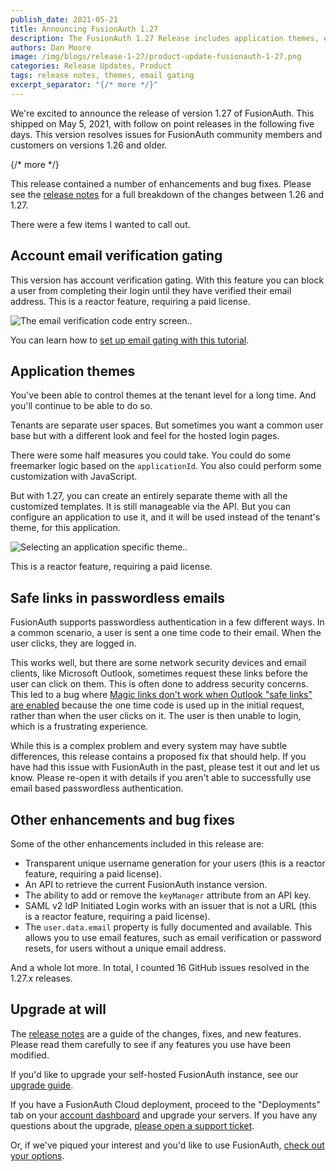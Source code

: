```yaml
---
publish_date: 2021-05-21 
title: Announcing FusionAuth 1.27
description: The FusionAuth 1.27 Release includes application themes, email gating, safe links fixes and more
authors: Dan Moore
image: /img/blogs/release-1-27/product-update-fusionauth-1-27.png
categories: Release Updates, Product
tags: release notes, themes, email gating
excerpt_separator: "{/* more */}"
---
```


We're excited to announce the release of version 1.27 of FusionAuth. This shipped on May 5, 2021, with follow on point releases in the following five days. This version resolves issues for FusionAuth community members and customers on versions 1.26 and older. 

{/* more */}

This release contained a number of enhancements and bug fixes. Please see the [release notes](/docs/release-notes/#version-1-27-0) for a full breakdown of the changes between 1.26 and 1.27. 

There were a few items I wanted to call out.

## Account email verification gating

This version has account verification gating. With this feature you can block a user from completing their login until they have verified their email address. This is a reactor feature, requiring a paid license. 

![The email verification code entry screen..](/img/blogs/release-1-27/email-verification-gate-screen-code-entry.png)

You can learn how to [set up email gating with this tutorial](/docs/lifecycle/manage-users/verification/gate-accounts-until-user-email-verified).

## Application themes

You've been able to control themes at the tenant level for a long time. And you'll continue to be able to do so.

Tenants are separate user spaces. But sometimes you want a common user base but with a different look and feel for the hosted login pages. 

There were some half measures you could take. You could do some freemarker logic based on the `applicationId`. You also could perform some customization with JavaScript.

But with 1.27, you can create an entirely separate theme with all the customized templates. It is still manageable via the API. But you can configure an application to use it, and it will be used instead of the tenant's theme, for this application.

![Selecting an application specific theme..](/img/blogs/release-1-27/application-themes.png)

This is a reactor feature, requiring a paid license.

## Safe links in passwordless emails

FusionAuth supports passwordless authentication in a few different ways. In a common scenario, a user is sent a one time code to their email. When the user clicks, they are logged in.

This works well, but there are some network security devices and email clients, like Microsoft Outlook, sometimes request these links before the user can click on them. This is often done to address security concerns. This led to a bug where [Magic links don't work when Outlook "safe links" are enabled](https://github.com/FusionAuth/fusionauth-issues/issues/629) because the one time code is used up in the initial request, rather than when the user clicks on it. The user is then unable to login, which is a frustrating experience.

While this is a complex problem and every system may have subtle differences, this release contains a proposed fix that should help. If you have had this issue with FusionAuth in the past, please test it out and let us know. Please re-open it with details if you aren't able to successfully use email based passwordless authentication.

## Other enhancements and bug fixes

Some of the other enhancements included in this release are:

* Transparent unique username generation for your users (this is a reactor feature, requiring a paid license).
* An API to retrieve the current FusionAuth instance version. 
* The ability to add or remove the `keyManager` attribute from an API key.
* SAML v2 IdP Initiated Login works with an issuer that is not a URL (this is a reactor feature, requiring a paid license).
* The `user.data.email` property is fully documented and available. This allows you to use email features, such as email verification or password resets, for users without a unique email address.

And a whole lot more. In total, I counted 16 GitHub issues resolved in the 1.27.x releases.

## Upgrade at will

The [release notes](/docs/release-notes/#version-1-27-0) are a guide of the changes, fixes, and new features. Please read them carefully to see if any features you use have been modified.

If you'd like to upgrade your self-hosted FusionAuth instance, see our [upgrade guide](/docs/operate/deploy/upgrade). 

If you have a FusionAuth Cloud deployment, proceed to the "Deployments" tab on your <a href="https://account.fusionauth.io/account/deployment/" target="_blank">account dashboard</a> and upgrade your servers. If you have any questions about the upgrade, <a href="https://account.fusionauth.io/account/support/" target="_blank">please open a support ticket</a>.

Or, if we've piqued your interest and you'd like to use FusionAuth, [check out your options](/pricing).
